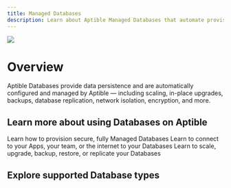 ```yaml
---
title: Managed Databases
description: Learn about Aptible Managed Databases that automate provisioning, maintenance, and scaling
---
```


![](/images/databases.png)

# Overview

Aptible Databases provide data persistence and are automatically configured and managed by Aptible — including scaling, in-place upgrades, backups, database replication, network isolation, encryption, and more.

## Learn more about using Databases on Aptible

<CardGroup cols={3}>
  <Card title="Provisioning Databases" icon="book" iconType="duotone" href="https://www.aptible.com/docs/provisioning-databases">
  Learn how to provision secure, fully Managed Databases
  </Card>
  <Card title="Connecting to Database" icon="book" iconType="duotone" href="ttps://www.aptible.com/docs/connecting-to-databases">
    Learn to connect to your Apps, your team, or the internet to your Databases
  </Card>
  <Card title="Managing Databases" icon="book" iconType="duotone" href="https://www.aptible.com/docs/managing-databases">
      Learn to scale, upgrade, backup, restore, or replicate your Databases
  </Card>
</CardGroup>


## Explore supported Database types


<DatabasesSnippet />